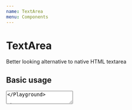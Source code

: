 ```yaml
---
name: TextArea
menu: Components
---
```



# TextArea

Better looking alternative to native HTML textarea

## Basic usage

<Playground>
    <TextArea />
</Playground>

## Placeholder

<Playground>
    <TextArea placeholder="Zadejte..." />
</Playground>

## Full width

<Playground>
    <TextArea isFullWidth />
</Playground>

## Disable

<Playground>
    <TextArea isDisabled />
</Playground>

## Resize

<Playground>
    <TextArea allowResize />
</Playground>

## Known bugs

-   `size` does not work
-   `isDisabled` makes the component look like its disabled, but it is not => you can write into
